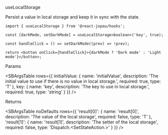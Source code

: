 
<SBTitle>useLocalStorage</SBTitle>

<SBDescription>Persist a value in local storage and keep it in sync with the state.</SBDescription>

```tsx dark
import { useLocalStorage } from '@react-jopau/hooks';
```

```tsx dark
const [darkMode, setDarkMode] = useLocalStorage<boolean>('key', true);

const handleClick = () => setDarkMode((prev) => !prev);

return <button onClick={handleClick}>{darkMode ? 'Dark mode' : 'Light mode'}</button>;
```

<SBSubTitle>Params</SBSubTitle>

<SBArgsTable
  rows={{
    initialValue: {
      name: 'initialValue',
      description: 'The initial value to use if there is no value in local storage.',
      required: true,
      type: 'T'
    },
    key: {
      name: 'key',
      description: 'The key to use in local storage.',
      required: true,
      type: 'string'
    }
  }}
/>

<SBSubTitle>Returns</SBSubTitle>

<SBArgsTable
  noDefaults
  rows={{
    'result[0]': {
      name: 'result[0]',
      description: 'The value of the local storage',
      required: false,
      type: 'T'
    },
    'result[1]': {
      name: 'result[1]',
      description: 'The setter of the local storage',
      required: false,
      type: 'Dispatch.<SetStateAction.<T>>'
    }
  }}
/>
